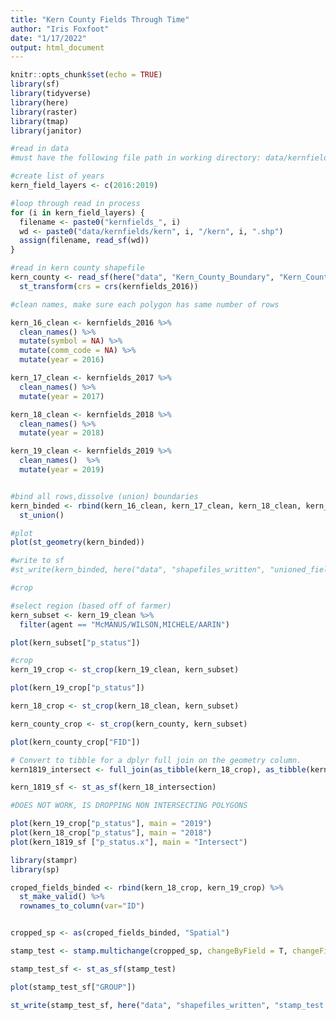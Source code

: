 ```yaml
---
title: "Kern County Fields Through Time"
author: "Iris Foxfoot"
date: "1/17/2022"
output: html_document
---
```


```r
knitr::opts_chunk$set(echo = TRUE)
library(sf)
library(tidyverse)
library(here)
library(raster)
library(tmap)
library(janitor)
```

```r
#read in data
#must have the following file path in working directory: data/kernfields/kernYEAR/kernYEAR.shp

#create list of years
kern_field_layers <- c(2016:2019)

#loop through read in process
for (i in kern_field_layers) {
  filename <- paste0("kernfields_", i)
  wd <- paste0("data/kernfields/kern", i, "/kern", i, ".shp")
  assign(filename, read_sf(wd))
}

#read in kern county shapefile
kern_county <- read_sf(here("data", "Kern_County_Boundary", "Kern_County_Boundary.shp")) %>% 
  st_transform(crs = crs(kernfields_2016))
```

```r
#clean names, make sure each polygon has same number of rows

kern_16_clean <- kernfields_2016 %>% 
  clean_names() %>% 
  mutate(symbol = NA) %>% 
  mutate(comm_code = NA) %>% 
  mutate(year = 2016)

kern_17_clean <- kernfields_2017 %>% 
  clean_names() %>% 
  mutate(year = 2017)

kern_18_clean <- kernfields_2018 %>% 
  clean_names() %>% 
  mutate(year = 2018)

kern_19_clean <- kernfields_2019 %>% 
  clean_names()  %>% 
  mutate(year = 2019)


#bind all rows,dissolve (union) boundaries
kern_binded <- rbind(kern_16_clean, kern_17_clean, kern_18_clean, kern_19_clean) %>% 
  st_union()

#plot
plot(st_geometry(kern_binded))

#write to sf
#st_write(kern_binded, here("data", "shapefiles_written", "unioned_fields_20162019"), driver = "ESRI Shapefile")

```

```r
#crop

#select region (based off of farmer)
kern_subset <- kern_19_clean %>% 
  filter(agent == "McMANUS/WILSON,MICHELE/AARIN")

plot(kern_subset["p_status"])

#crop
kern_19_crop <- st_crop(kern_19_clean, kern_subset)

plot(kern_19_crop["p_status"])

kern_18_crop <- st_crop(kern_18_clean, kern_subset)

kern_county_crop <- st_crop(kern_county, kern_subset)

plot(kern_county_crop["FID"])
```

```r
# Convert to tibble for a dplyr full join on the geometry column.
kern1819_intersect <- full_join(as_tibble(kern_18_crop), as_tibble(kern_19_crop), by = "geometry")

kern_1819_sf <- st_as_sf(kern_18_intersection)
```

```r
#DOES NOT WORK, IS DROPPING NON INTERSECTING POLYGONS

plot(kern_19_crop["p_status"], main = "2019")
plot(kern_18_crop["p_status"], main = "2018")
plot(kern_1819_sf ["p_status.x"], main = "Intersect")
```

```r
library(stampr)
library(sp)

croped_fields_binded <- rbind(kern_18_crop, kern_19_crop) %>% 
  st_make_valid() %>% 
  rownames_to_column(var="ID")


cropped_sp <- as(croped_fields_binded, "Spatial")

stamp_test <- stamp.multichange(cropped_sp, changeByField = T, changeField = "year", dc = 0, distance = TRUE, direction = F)

stamp_test_sf <- st_as_sf(stamp_test)

plot(stamp_test_sf["GROUP"])

st_write(stamp_test_sf, here("data", "shapefiles_written", "stamp_test.shp"), driver = "ESRI Shapefile")
```
